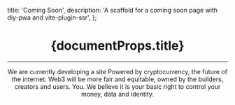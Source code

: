   title: 'Coming Soon',
  description:
    'A scaffold for a coming soon page with diy-pwa and vite-plugin-ssr',
};

<Header />
<Main>
  <h1 className="w3-jumbo w3-animate-top w3-center">{documentProps.title}</h1>
  <hr className="w3-border-grey" />
  <Countdown />
  We are currently developing a site Powered by cryptocurrency, the future of the internet: 
  Web3 will be more fair and equitable, owned by the builders, creators and users. You. 
   We believe it is your basic right to control your money, data and identity.
</Main>
<Footer />

